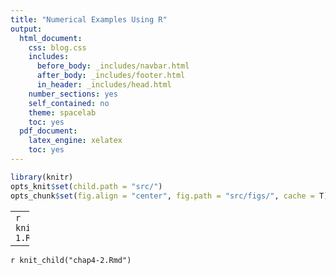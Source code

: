 ```yaml
---
title: "Numerical Examples Using R"
output:
  html_document:
    css: blog.css
    includes:
      before_body: _includes/navbar.html
      after_body: _includes/footer.html
      in_header: _includes/head.html
    number_sections: yes
    self_contained: no
    theme: spacelab
    toc: yes
  pdf_document:
    latex_engine: xelatex
    toc: yes
---
```


```r
library(knitr)
opts_knit$set(child.path = "src/")
opts_chunk$set(fig.align = "center", fig.path = "src/figs/", cache = T)
```

---
`r knit_child("chap4-1.Rmd")`

---
`r knit_child("chap4-2.Rmd")`

